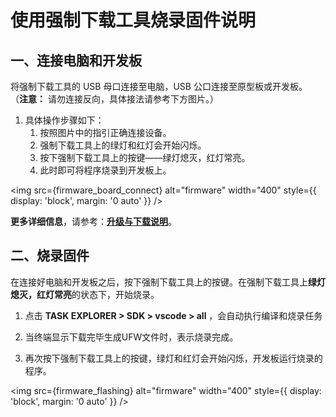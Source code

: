 


# 使用强制下载工具烧录固件说明
## 一、连接电脑和开发板

将强制下载工具的 USB 母口连接至电脑，USB 公口连接至原型板或开发板。
 （**注意：** 请勿连接反向，具体接法请参考下方图片。）

1. 具体操作步骤如下：
   1. 按照图片中的指引正确连接设备。
   2. 强制下载工具上的绿灯和红灯会开始闪烁。
   3. 按下强制下载工具上的按键——绿灯熄灭，红灯常亮。
   4. 此时即可将程序烧录到开发板上。

<img src={firmware_board_connect} alt="firmware" width="400" style={{ display: 'block', margin: '0 auto' }} />

**更多详细信息**，请参考：[**升级与下载说明**](https://doc.zh-jieli.com/Tools/zh-cn/dev_tools/forced_upgrade/upgrade_and_download.html)。




## 二、烧录固件


在连接好电脑和开发板之后，按下强制下载工具上的按键。在强制下载工具上**绿灯熄灭，红灯常亮**的状态下，开始烧录。

1. 点击 **TASK EXPLORER > SDK > vscode > all** ，会自动执行编译和烧录任务

2. 当终端显示下载完毕生成UFW文件时，表示烧录完成。
3. 再次按下强制下载工具上的按键，绿灯和红灯会开始闪烁，开发板运行烧录的程序。

<img src={firmware_flashing} alt="firmware" width="400" style={{ display: 'block', margin: '0 auto' }} />
























